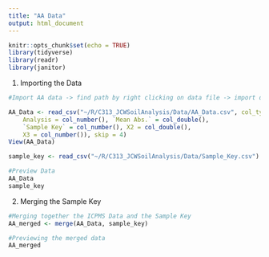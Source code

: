 ```yaml
---
title: "AA Data"
output: html_document
---
```


```r
knitr::opts_chunk$set(echo = TRUE)
library(tidyverse)
library(readr)
library(janitor)
```

1) Importing the Data
```r
#Import AA data -> find path by right clicking on data file -> import dataset. Change the first column to "number", the second column to "double", and the third to "number". Change the skip to 4. Copy the path at the top, add it to the code in the bottom right zone. Copy the code and run it in this chunk.

AA_Data <- read_csv("~/R/C313_JCWSoilAnalysis/Data/AA_Data.csv", col_types = cols(`%RSD` = col_number(), 
    Analysis = col_number(), `Mean Abs.` = col_double(), 
    `Sample Key` = col_number(), X2 = col_double(), 
    X3 = col_number()), skip = 4)
View(AA_Data)

sample_key <- read_csv("~/R/C313_JCWSoilAnalysis/Data/Sample_Key.csv")

#Preview Data
AA_Data
sample_key
```

2) Merging the Sample Key
```r
#Merging together the ICPMS Data and the Sample Key
AA_merged <- merge(AA_Data, sample_key)

#Previewing the merged data
AA_merged
```
